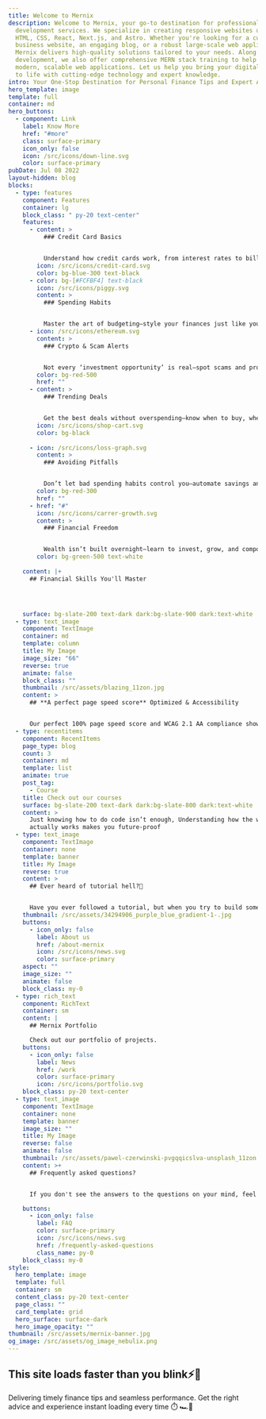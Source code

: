 ```yaml
---
title: Welcome to Mernix
description: Welcome to Mernix, your go-to destination for professional web
  development services. We specialize in creating responsive websites using
  HTML, CSS, React, Next.js, and Astro. Whether you're looking for a custom
  business website, an engaging blog, or a robust large-scale web application,
  Mernix delivers high-quality solutions tailored to your needs. Along with
  development, we also offer comprehensive MERN stack training to help you build
  modern, scalable web applications. Let us help you bring your digital vision
  to life with cutting-edge technology and expert knowledge.
intro: Your One-Stop Destination for Personal Finance Tips and Expert Advice!
hero_template: image
template: full
container: md
hero_buttons:
  - component: Link
    label: Know More
    href: "#more"
    class: surface-primary
    icon_only: false
    icon: /src/icons/down-line.svg
    color: surface-primary
pubDate: Jul 08 2022
layout-hidden: blog
blocks:
  - type: features
    component: Features
    container: lg
    block_class: " py-20 text-center"
    features:
      - content: >
          ### Credit Card Basics


          Understand how credit cards work, from interest rates to billing cycles, so you don’t fall into the debt trap.
        icon: /src/icons/credit-card.svg
        color: bg-blue-300 text-black
      - color: bg-[#FCFBF4] text-black
        icon: /src/icons/piggy.svg
        content: >
          ### Spending Habits


          Master the art of budgeting—style your finances just like your life, with structure and control.
      - icon: /src/icons/ethereum.svg
        content: >
          ### Crypto & Scam Alerts


          Not every ‘investment opportunity’ is real—spot scams and protect your money from fraudsters.
        color: bg-red-500
        href: ""
      - content: >
          ### Trending Deals


          Get the best deals without overspending—know when to buy, where to shop, and how to negotiate.
        icon: /src/icons/shop-cart.svg
        color: bg-black
      
      - icon: /src/icons/loss-graph.svg
        content: >
          ### Avoiding Pitfalls


          Don’t let bad spending habits control you—automate savings and track expenses like a pro.
        color: bg-red-300
        href: ""
      - href: "#"
        icon: /src/icons/carrer-growth.svg
        content: >
          ### Financial Freedom


          Wealth isn’t built overnight—learn to invest, grow, and compound your money like a long-term asset.
        color: bg-green-500 text-white
     
    content: |+
      ## Financial Skills You'll Master




    surface: bg-slate-200 text-dark dark:bg-slate-900 dark:text-white
  - type: text_image
    component: TextImage
    container: md
    template: column
    title: My Image
    image_size: "66"
    reverse: true
    animate: false
    block_class: ""
    thumbnail: /src/assets/blazing_11zon.jpg
    content: >
      ## **A perfect page speed score** Optimized & Accessibility


      Our perfect 100% page speed score and WCAG 2.1 AA compliance show our dedication to quality. We’ve optimized for speed and accessibility, delivering a fantastic user experience for everyone!
  - type: recentitems
    component: RecentItems
    page_type: blog
    count: 3
    container: md
    template: list
    animate: true
    post_tag:
      - Course
    title: Check out our courses
    surface: bg-slate-200 text-dark dark:bg-slate-800 dark:text-white
    content: >
      Just knowing how to do code isn’t enough, Understanding how the web
      actually works makes you future-proof
  - type: text_image
    component: TextImage
    container: none
    template: banner
    title: My Image
    reverse: true
    content: >
      ## Ever heard of tutorial hell?👻


      Have you ever followed a tutorial, but when you try to build something on your own, you feel stuck? That’s because you need to develop a mental model by truly understanding how everything works. It’s like knowing the terrain before starting your journey—without that understanding, you won’t be able to code effectively or reach your goal. Our courses focus entirely on hands-on projects, and you'll have a blast while learning!🎉
    thumbnail: /src/assets/34294906_purple_blue_gradient-1-.jpg
    buttons:
      - icon_only: false
        label: About us
        href: /about-mernix
        icon: /src/icons/news.svg
        color: surface-primary
    aspect: ""
    image_size: ""
    animate: false
    block_class: my-0
  - type: rich_text
    component: RichText
    container: sm
    content: |
      ## Mernix Portfolio

      Check out our portfolio of projects.
    buttons:
      - icon_only: false
        label: News
        href: /work
        color: surface-primary
        icon: /src/icons/portfolio.svg
    block_class: py-20 text-center
  - type: text_image
    component: TextImage
    container: none
    template: banner
    image_size: ""
    title: My Image
    reverse: false
    animate: false
    thumbnail: /src/assets/pawel-czerwinski-pvgqqicslva-unsplash_11zon.jpg
    content: >+
      ## Frequently asked questions?


      If you don't see the answers to the questions on your mind, feel free to reach out to me at [arun875446@gmail.com.](mailto:arun875446@gmail.com)

    buttons:
      - icon_only: false
        label: FAQ
        color: surface-primary
        icon: /src/icons/news.svg
        href: /frequently-asked-questions
        class_name: py-0
    block_class: my-0
style:
  hero_template: image
  template: full
  container: sm
  content_class: py-20 text-center
  page_class: ""
  card_template: grid
  hero_surface: surface-dark
  hero_image_opacity: ""
thumbnail: /src/assets/mernix-banner.jpg
og_image: /src/assets/og_image_nebulix.png
---
```

## This site loads faster than you blink⚡🚀

Delivering timely finance tips and seamless performance. Get the right advice and experience instant loading every time ⏱️ 🏎️💨
